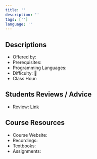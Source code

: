 ```yaml
---
title: ''
description: ''
tags: ['']
language: ''
---
```


## Descriptions

-   Offered by:
-   Prerequisites:
-   Programming Languages:
-   Difficulty: 🌟
-   Class Hour:

## Students Reviews / Advice

-   Review: [Link](/blog)

## Course Resources

-   Course Website: []()
-   Recordings: []()
-   Textbooks: []()
-   Assignments:
